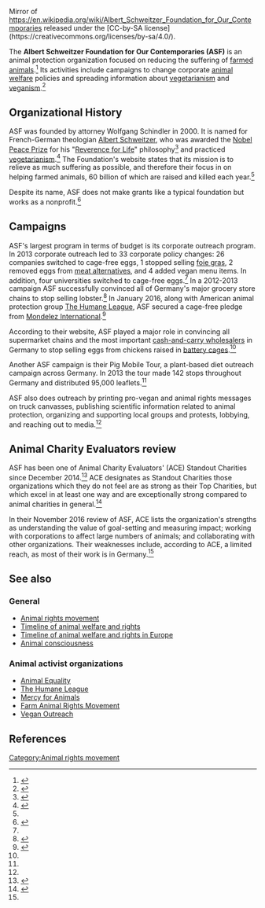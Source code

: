 Mirror of https://en.wikipedia.org/wiki/Albert_Schweitzer_Foundation_for_Our_Contemporaries released under the [CC-by-SA license](https://creativecommons.org/licenses/by-sa/4.0/).

The '''Albert Schweitzer Foundation for Our Contemporaries (ASF)''' is an animal protection organization focused on reducing the suffering of [[Intensive animal farming|farmed animals]].<ref name="about">{{cite web |url=http://www.albertschweitzerfoundation.org/about-us |title=About Us |accessdate=June 27, 2016}}</ref>  Its activities include campaigns to change corporate [[animal welfare]] policies and spreading information about [[vegetarianism]] and [[veganism]].<ref name="campaigns">{{cite web |url=http://www.albertschweitzerfoundation.org/campaigns |title=Our Campaigns |author=Albet Schweitzer Foundation |accessdate=June 27, 2016}}</ref>

== Organizational History ==

ASF was founded by attorney Wolfgang Schindler in 2000.  It is named for French-German theologian [[Albert Schweitzer]], who was awarded the [[Nobel Peace Prize]] for his "[[Reverence for Life]]" philosophy<ref>{{Citation | contribution-url = http://nobelprize.org/nobel_prizes/peace/laureates/1952/press.html | contribution = Award Ceremony Speech | title = The Nobel Peace Prize 1952 | first = Albert | last = Schweitzer | publisher = The Nobel prize | date = 10 December 1953 }}</ref> and practiced [[vegetarianism]].<ref name="veg">{{cite web |url=http://www.worldvegfest.org/history/europe20a/schweitzer.html |title=Dr Albert Schweitzer (1875-1965) |author=International Vegetarian Union |accessdate=June 27, 2016}}</ref>  The Foundation's website states that its mission is to relieve as much suffering as possible, and therefore their focus in on helping farmed animals, 60 billion of which are raised and killed each year.<ref name="about" />

Despite its name, ASF does not make grants like a typical foundation but works as a nonprofit.<ref name="ace">{{cite web |url=http://www.animalcharityevaluators.org/research/organizations/albert-schweitzer-foundation-review/ |title=Albert Schweitzer Foundation Review |author=Animal Charity Evaluators |date=May 4, 2016 |accessdate=June 26, 2016}}</ref>

== Campaigns ==

ASF's largest program in terms of budget is its corporate outreach program.  In 2013 corporate outreach led to 33 corporate policy changes: 26 companies switched to cage-free eggs, 1 stopped selling [[foie gras]], 2 removed eggs from [[Meat analogue|meat alternatives]], and 4 added vegan menu items.  In addition, four universities switched to cage-free eggs.<ref name="ace" />  In a 2012-2013 campaign ASF successfully convinced all of Germany's major grocery store chains to stop selling lobster.<ref name="lobster">{{cite web |url=http://www.cbc.ca/news/canada/new-brunswick/german-supermarkets-ban-lobster-sales-1.1393419 |title=German supermarkets ban lobster sales |author=CBC News |date=March 18, 2013 |accessdate=June 26, 2016}}</ref>  In January 2016, along with American animal protection group [[The Humane League]], ASF secured a cage-free pledge from [[Mondelez International]].<ref name="thl">{{cite web |url=http://blog.thehumaneleague.com/dennys-cage-free |title=Updated: 2016 Scores its First Anti-Confinement Grand Slams! |author=The Humane League |date=January 14, 2016 |accessdate=June 27, 2016}}</ref>

According to their website, ASF played a major role in convincing all supermarket chains and the most important [[Cash and carry (wholesale)|cash-and-carry wholesalers]] in Germany to stop selling eggs from chickens raised in [[battery cage]]s.<ref name="campaigns" />

Another ASF campaign is their Pig Mobile Tour, a plant-based diet outreach campaign across Germany.  In 2013 the tour made 142 stops throughout Germany and distributed 95,000 leaflets.<ref name="ace" />

ASF also does outreach by printing pro-vegan and animal rights messages on truck canvasses, publishing scientific information related to animal protection, organizing and supporting local groups and protests, lobbying, and reaching out to media.<ref name="ace" />

== Animal Charity Evaluators review ==
ASF has been one of Animal Charity Evaluators' (ACE) Standout Charities since December 2014.<ref name=ace-review>{{cite web |url=https://animalcharityevaluators.org/research/charity-review/albert-schweitzer-foundation/ |title=Albert Schweitzer Foundation |author=Animal Charity Evaluators |date=November 2016 |access-date=November 29, 2016}}</ref>  ACE designates as Standout Charities those organizations which they do not feel are as strong as their Top Charities, but which excel in at least one way and are exceptionally strong compared to animal charities in general.<ref name=smith>{{cite web |url=http://animalcharityevaluators.org/blog/our-thinking-on-standout-organizations/ |title=Our Thinking on Standout Organizations |author=Allison Smith |date=June 9, 2016 |accessdate=November 29, 2016}}</ref>

In their November 2016 review of ASF, ACE lists the organization's strengths as understanding the value of goal-setting and measuring impact; working with corporations to affect large numbers of animals; and collaborating with other organizations.  Their weaknesses include, according to ACE, a limited reach, as most of their work is in Germany.<ref name=ace-review />

== See also ==

=== General ===
*[[Animal rights movement]]
*[[Timeline of animal welfare and rights]]
*[[Timeline of animal welfare and rights in Europe]]
*[[Animal consciousness]]

=== Animal activist organizations ===
*[[Animal Equality]]
*[[The Humane League]]
*[[Mercy for Animals]]
*[[Farm Animal Rights Movement]]
*[[Vegan Outreach]]

== References ==
{{reflist|30em}}



[[Category:Animal rights movement]]
